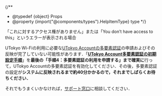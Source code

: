 
{/**
  * @typedef {object} Props
  * @property {import("@components/types").HelpItemType} type
  */}

<HelpItem lang="ja" type={props.type} >
  <Fragment slot="problem">「これに対するアクセス権がありません」または「You don’t have access to this」というエラーが表示される場合</Fragment>

  UTokyo Wi-Fiの利用に必要な[UTokyo Accountの多要素認証](/utokyo_account/mfa/)の申請およびその反映が完了していない可能性があります．「[**UTokyo Account多要素認証の初期設定手順**](/utokyo_account/mfa/initial/)」を**最後の「手順4：多要素認証の利用を申請する」まで確実に**行って，UTokyo Accountの多要素認証を有効化してください．その後，多要素認証の設定が**システムに反映されるまで約40分かかるので，それまでしばらくお待ちください．**

  
  それでもうまくいかなければ，[サポート窓口](/support/)に相談してください．
</HelpItem>
